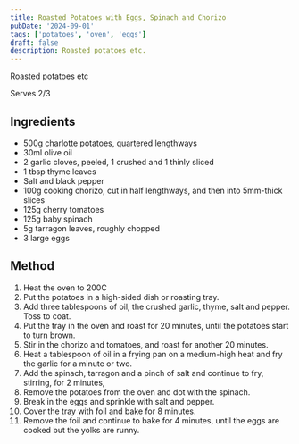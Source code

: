 ```yaml
---
title: Roasted Potatoes with Eggs, Spinach and Chorizo
pubDate: '2024-09-01'
tags: ['potatoes', 'oven', 'eggs']
draft: false
description: Roasted potatoes etc.
---
```


Roasted potatoes etc

Serves 2/3

## Ingredients

- 500g charlotte potatoes, quartered lengthways
- 30ml olive oil
- 2 garlic cloves, peeled, 1 crushed and 1 thinly sliced
- 1 tbsp thyme leaves
- Salt and black pepper
- 100g cooking chorizo, cut in half lengthways, and then into 5mm-thick slices
- 125g cherry tomatoes
- 125g baby spinach
- 5g tarragon leaves, roughly chopped
- 3 large eggs

## Method

1. Heat the oven to 200C
2. Put the potatoes in a high-sided dish or roasting tray.
3. Add three tablespoons of oil, the crushed garlic, thyme, salt and pepper. Toss to coat.
4. Put the tray in the oven and roast for 20 minutes, until the potatoes start to turn brown.
5. Stir in the chorizo and tomatoes, and roast for another 20 minutes.
6. Heat a tablespoon of oil in a frying pan on a medium-high heat and fry the garlic for a minute or two.
7. Add the spinach, tarragon and a pinch of salt and continue to fry, stirring, for 2 minutes,
8. Remove the potatoes from the oven and dot with the spinach.
9. Break in the eggs and sprinkle with salt and pepper.
10. Cover the tray with foil and bake for 8 minutes.
11. Remove the foil and continue to bake for 4 minutes, until the eggs are cooked but the yolks are runny.
